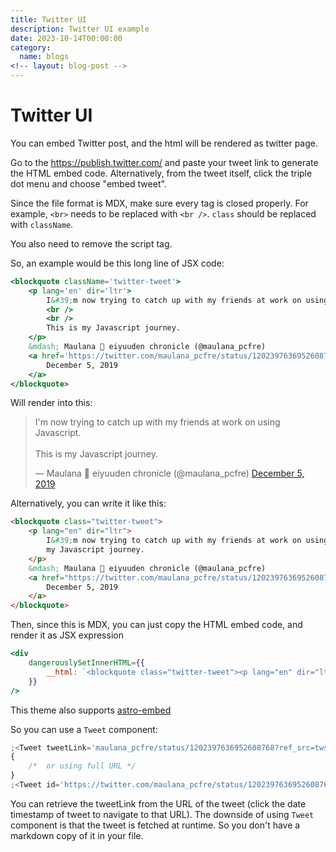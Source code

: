 ```yaml
---
title: Twitter UI
description: Twitter UI example
date: 2023-10-14T00:00:00
category:
  name: blogs
<!-- layout: blog-post -->
---
```


# Twitter UI

You can embed Twitter post, and the html will be rendered as twitter page.

Go to the https://publish.twitter.com/ and paste your tweet link to generate the HTML embed code.
Alternatively, from the tweet itself, click the triple dot menu and choose "embed tweet".

Since the file format is MDX, make sure every tag is closed properly.
For example, `<br>` needs to be replaced with `<br />`. `class` should be replaced with `className`.

You also need to remove the script tag.

So, an example would be this long line of JSX code:

```jsx
<blockquote className='twitter-tweet'>
	<p lang='en' dir='ltr'>
		I&#39;m now trying to catch up with my friends at work on using Javascript.
		<br />
		<br />
		This is my Javascript journey.
	</p>
	&mdash; Maulana 🌸 eiyuuden chronicle (@maulana_pcfre)
	<a href='https://twitter.com/maulana_pcfre/status/1202397636952608768?ref_src=twsrc%5Etfw'>
		December 5, 2019
	</a>
</blockquote>
```

Will render into this:

<blockquote className='twitter-tweet'>
	<p lang='en' dir='ltr'>
		I&#39;m now trying to catch up with my friends at work on using Javascript.
		<br />
		<br />
		This is my Javascript journey.
	</p>
	&mdash; Maulana 🌸 eiyuuden chronicle (@maulana_pcfre)
	<a href='https://twitter.com/maulana_pcfre/status/1202397636952608768?ref_src=twsrc%5Etfw'>
		December 5, 2019
	</a>
</blockquote>

Alternatively, you can write it like this:

```html
<blockquote class="twitter-tweet">
	<p lang="en" dir="ltr">
		I&#39;m now trying to catch up with my friends at work on using Javascript.<br /><br />This is
		my Javascript journey.
	</p>
	&mdash; Maulana 🌸 eiyuuden chronicle (@maulana_pcfre)
	<a href="https://twitter.com/maulana_pcfre/status/1202397636952608768?ref_src=twsrc%5Etfw">
		December 5, 2019
	</a>
</blockquote>
```

Then, since this is MDX, you can just copy the HTML embed code, and render it as JSX expression

```jsx
<div
	dangerouslySetInnerHTML={{
		__html: `<blockquote class="twitter-tweet"><p lang="en" dir="ltr">I&#39;m now trying to catch up with my friends at work on using Javascript.<br><br>This is my Javascript journey.</p>&mdash; Maulana 🌸 eiyuuden chronicle (@maulana_pcfre) <a href="https://twitter.com/maulana_pcfre/status/1202397636952608768?ref_src=twsrc%5Etfw">December 5, 2019</a></blockquote> <script async src="https://platform.twitter.com/widgets.js" charset="utf-8"></script>`
	}}
/>
```

This theme also supports [astro-embed](https://github.com/delucis/astro-embed)

So you can use a `Tweet` component:

```jsx
;<Tweet tweetLink='maulana_pcfre/status/1202397636952608768?ref_src=twsrc%5Etfw' />
{
	/*  or using full URL */
}
;<Tweet id='https://twitter.com/maulana_pcfre/status/1202397636952608768?ref_src=twsrc%5Etfw' />
```

<Tweet tweetLink='maulana_pcfre/status/1202397636952608768?ref_src=twsrc%5Etfw' />
<Tweet id='https://twitter.com/maulana_pcfre/status/1202397636952608768?ref_src=twsrc%5Etfw' />

You can retrieve the tweetLink from the URL of the tweet (click the date timestamp of tweet to navigate to that URL).
The downside of using `Tweet` component is that the tweet is fetched at runtime.
So you don't have a markdown copy of it in your file.
